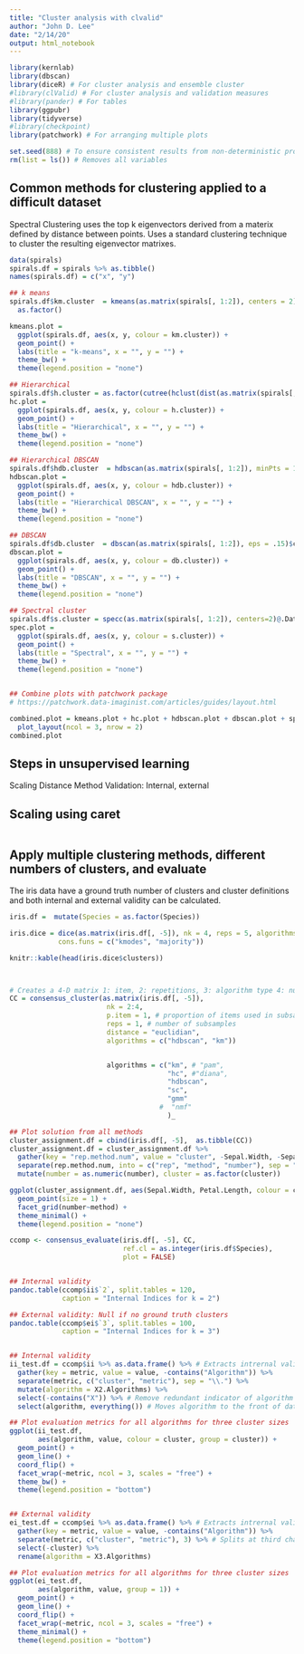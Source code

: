```yaml
---
title: "Cluster analysis with clvalid"
author: "John D. Lee"
date: "2/14/20"
output: html_notebook
---
```



```r

library(kernlab)
library(dbscan)
library(diceR) # For cluster analysis and ensemble cluster
#library(clValid) # For cluster analysis and validation measures
#library(pander) # For tables
library(ggpubr)
library(tidyverse)
#library(checkpoint)
library(patchwork) # For arranging multiple plots

set.seed(888) # To ensure consistent results from non-deterministic procedures
rm(list = ls()) # Removes all variables

```




## Common methods for clustering applied to a difficult dataset 
Spectral Clustering uses the top k eigenvectors derived from a materix defined by distance between points. Uses a standard clustering technique to cluster the resulting eigenvector matrixes.

```r
data(spirals)
spirals.df = spirals %>% as.tibble()
names(spirals.df) = c("x", "y")

## k means 
spirals.df$km.cluster  = kmeans(as.matrix(spirals[, 1:2]), centers = 2)$cluster %>%
  as.factor()

kmeans.plot = 
  ggplot(spirals.df, aes(x, y, colour = km.cluster)) + 
  geom_point() + 
  labs(title = "k-means", x = "", y = "") +
  theme_bw() + 
  theme(legend.position = "none") 

## Hierarchical 
spirals.df$h.cluster = as.factor(cutree(hclust(dist(as.matrix(spirals[, 1:2])), method = "single"), k = 2))
hc.plot =
  ggplot(spirals.df, aes(x, y, colour = h.cluster)) + 
  geom_point() +
  labs(title = "Hierarchical", x = "", y = "") +
  theme_bw() + 
  theme(legend.position = "none") 

## Hierarchical DBSCAN
spirals.df$hdb.cluster  = hdbscan(as.matrix(spirals[, 1:2]), minPts = 10)$cluster %>% as.factor()
hdbscan.plot = 
  ggplot(spirals.df, aes(x, y, colour = hdb.cluster)) + 
  geom_point() +
  labs(title = "Hierarchical DBSCAN", x = "", y = "") +
  theme_bw() + 
  theme(legend.position = "none") 

## DBSCAN
spirals.df$db.cluster  = dbscan(as.matrix(spirals[, 1:2]), eps = .15)$cluster %>% as.factor()
dbscan.plot = 
  ggplot(spirals.df, aes(x, y, colour = db.cluster)) + 
  geom_point() +
  labs(title = "DBSCAN", x = "", y = "") +
  theme_bw() + 
  theme(legend.position = "none") 

## Spectral cluster
spirals.df$s.cluster = specc(as.matrix(spirals[, 1:2]), centers=2)@.Data %>% as.factor()
spec.plot =
  ggplot(spirals.df, aes(x, y, colour = s.cluster)) + 
  geom_point() +
  labs(title = "Spectral", x = "", y = "") +
  theme_bw() + 
  theme(legend.position = "none") 


## Combine plots with patchwork package
# https://patchwork.data-imaginist.com/articles/guides/layout.html

combined.plot = kmeans.plot + hc.plot + hdbscan.plot + dbscan.plot + spec.plot +
  plot_layout(ncol = 3, nrow = 2)
combined.plot

```

## Steps in unsupervised learning
 Scaling 
 Distance
 Method
 Validation: Internal, external
 
## Scaling using caret

```r


```

 

## Apply multiple clustering methods, different numbers of clusters, and evaluate
The iris data have a ground truth number of clusters and cluster definitions and both internal and external validity can be calculated. 

```r

iris.df =  mutate(Species = as.factor(Species))

iris.dice = dice(as.matrix(iris.df[, -5]), nk = 4, reps = 5, algorithms = c("hdbscan", "diana"),
            cons.funs = c("kmodes", "majority"))

knitr::kable(head(iris.dice$clusters))



# Creates a 4-D matrix 1: item, 2: repetitions, 3: algorithm type 4: number of clusters fit 
CC = consensus_cluster(as.matrix(iris.df[, -5]),
                        nk = 2:4, 
                        p.item = 1, # proportion of items used in subsampling
                        reps = 1, # number of subsamples
                        distance = "euclidian",
                        algorithms = c("hdbscan", "km"))


                        algorithms = c("km", # "pam", 
                                       "hc", #"diana",
                                       "hdbscan",
                                       "sc",
                                       "gmm" 
                                     #  "nmf"
                                       )_

## Plot solution from all methods
cluster_assignment.df = cbind(iris.df[, -5],  as.tibble(CC))
cluster_assignment.df = cluster_assignment.df %>% 
  gather(key = "rep.method.num", value = "cluster", -Sepal.Width, -Sepal.Length, -Petal.Length, -Petal.Width) %>% 
  separate(rep.method.num, into = c("rep", "method", "number"), sep = "\\.") %>% 
  mutate(number = as.numeric(number), cluster = as.factor(cluster))

ggplot(cluster_assignment.df, aes(Sepal.Width, Petal.Length, colour = cluster)) + 
  geom_point(size = 1) +
  facet_grid(number~method) +
  theme_minimal() +
  theme(legend.position = "none")

ccomp <- consensus_evaluate(iris.df[, -5], CC,
                            ref.cl = as.integer(iris.df$Species),
                            plot = FALSE)


## Internal validity
pandoc.table(ccomp$ii$`2`, split.tables = 120,
             caption = "Internal Indices for k = 2")

## External validity: Null if no ground truth clusters
pandoc.table(ccomp$ei$`3`, split.tables = 100,
             caption = "Internal Indices for k = 3")


## Internal validity
ii_test.df = ccomp$ii %>% as.data.frame() %>% # Extracts intrernal validity measures
  gather(key = metric, value = value, -contains("Algorithm")) %>% 
  separate(metric, c("cluster", "metric"), sep = "\\.") %>% 
  mutate(algorithm = X2.Algorithms) %>% 
  select(-contains("X")) %>% # Remove redundant indicator of algorithm
  select(algorithm, everything()) # Moves algorithm to the front of data frame

## Plot evaluation metrics for all algorithms for three cluster sizes
ggplot(ii_test.df, 
       aes(algorithm, value, colour = cluster, group = cluster)) +
  geom_point() +
  geom_line() + 
  coord_flip() + 
  facet_wrap(~metric, ncol = 3, scales = "free") +
  theme_bw() +
  theme(legend.position = "bottom")


## External validity
ei_test.df = ccomp$ei %>% as.data.frame() %>% # Extracts intrernal validity measures
  gather(key = metric, value = value, -contains("Algorithm")) %>% 
  separate(metric, c("cluster", "metric"), 3) %>% # Splits at third character
  select(-cluster) %>% 
  rename(algorithm = X3.Algorithms)

## Plot evaluation metrics for all algorithms for three cluster sizes
ggplot(ei_test.df, 
       aes(algorithm, value, group = 1)) +
  geom_point() +
  geom_line() + 
  coord_flip() + 
  facet_wrap(~metric, ncol = 3, scales = "free") +
  theme_minimal() +
  theme(legend.position = "bottom")
  
```


